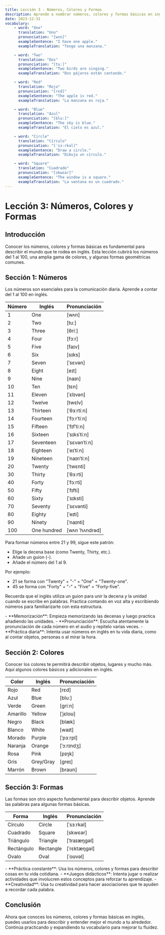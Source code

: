 ```yaml
---
title: Lección 3 - Números, Colores y Formas
description: Aprende a nombrar números, colores y formas básicas en inglés.
date: 2023-12-31
vocabulary:
    - word: "One"
      translation: "Uno"
      pronunciation: "[wʌn]"
      exampleSentence: "I have one apple."
      exampleTranslation: "Tengo una manzana."

    - word: "Two"
      translation: "Dos"
      pronunciation: "[tuː]"
      exampleSentence: "Two birds are singing."
      exampleTranslation: "Dos pájaros están cantando."

    - word: "Red"
      translation: "Rojo"
      pronunciation: "[rɛd]"
      exampleSentence: "The apple is red."
      exampleTranslation: "La manzana es roja."

    - word: "Blue"
      translation: "Azul"
      pronunciation: "[bluː]"
      exampleSentence: "The sky is blue."
      exampleTranslation: "El cielo es azul."

    - word: "Circle"
      translation: "Círculo"
      pronunciation: "[ˈsɜːrkəl]"
      exampleSentence: "Draw a circle."
      exampleTranslation: "Dibuja un círculo."

    - word: "Square"
      translation: "Cuadrado"
      pronunciation: "[skwɛər]"
      exampleSentence: "The window is a square."
      exampleTranslation: "La ventana es un cuadrado."
---
```


# Lección 3: Números, Colores y Formas

## Introducción

Conocer los números, colores y formas básicas es fundamental para describir el mundo que te rodea en inglés. Esta lección cubrirá los números del 1 al 100, una amplia gama de colores, y algunas formas geométricas comunes.

## Sección 1: Números

Los números son esenciales para la comunicación diaria. Aprende a contar del 1 al 100 en inglés.

| Número | Inglés      | Pronunciación  |
| ------ | ----------- | -------------- |
| 1      | One         | [wʌn]          |
| 2      | Two         | [tuː]          |
| 3      | Three       | [θriː]         |
| 4      | Four        | [fɔːr]         |
| 5      | Five        | [faɪv]         |
| 6      | Six         | [sɪks]         |
| 7      | Seven       | [ˈsɛvən]       |
| 8      | Eight       | [eɪt]          |
| 9      | Nine        | [naɪn]         |
| 10     | Ten         | [tɛn]          |
| 11     | Eleven      | [ˈɛlɪvən]      |
| 12     | Twelve      | [twɛlv]        |
| 13     | Thirteen    | [ˈθɜːrtiːn]    |
| 14     | Fourteen    | [ˈfɔːrˈtiːn]   |
| 15     | Fifteen     | [ˈfɪfˈtiːn]    |
| 16     | Sixteen     | [ˈsɪksˈtiːn]   |
| 17     | Seventeen   | [ˈsɛvənˈtiːn]  |
| 18     | Eighteen    | [ˈeɪˈtiːn]     |
| 19     | Nineteen    | [ˈnaɪnˈtiːn]   |
| 20     | Twenty      | [ˈtwɛnti]      |
| 30     | Thirty      | [ˈθɜːrti]      |
| 40     | Forty       | [ˈfɔːrti]      |
| 50     | Fifty       | [ˈfɪfti]       |
| 60     | Sixty       | [ˈsɪksti]      |
| 70     | Seventy     | [ˈsɛvənti]     |
| 80     | Eighty      | [ˈeɪti]        |
| 90     | Ninety      | [ˈnaɪnti]      |
| 100    | One hundred | [wʌn ˈhʌndrəd] |

<TextToSpeechPlayer mp3File={../assets/courses/english/_shared/lessons/lesson3/audio/numbers.mp3} />

Para formar números entre 21 y 99, sigue este patrón:

-   Elige la decena base (como Twenty, Thirty, etc.).
-   Añade un guion (-).
-   Añade el número del 1 al 9.

Por ejemplo:

-   21 se forma con "Twenty" + "-" + "One" = "Twenty-one".
-   45 se forma con "Forty" + "-" + "Five" = "Forty-five".

Recuerda que el inglés utiliza un guion para unir la decena y la unidad cuando se escribe en palabras. Practica contando en voz alta y escribiendo números para familiarizarte con esta estructura.

<!-- prettier-ignore -->
<TipBox>
- **Memorización**: Empieza memorizando las decenas y luego practica añadiendo las unidades. 
- **Pronunciación**: Escucha atentamente la pronunciación de cada número en el audio y repítelo varias veces. 
- **Práctica diaria**: Intenta usar números en inglés en tu vida diaria, como al contar objetos, personas o al mirar la hora.
</TipBox>

## Sección 2: Colores

Conocer los colores te permitirá describir objetos, lugares y mucho más. Aquí algunos colores básicos y adicionales en inglés.

| Color    | Inglés    | Pronunciación |
| -------- | --------- | ------------- |
| Rojo     | Red       | [rɛd]         |
| Azul     | Blue      | [bluː]        |
| Verde    | Green     | [ɡriːn]       |
| Amarillo | Yellow    | [ˈjɛloʊ]      |
| Negro    | Black     | [blæk]        |
| Blanco   | White     | [waɪt]        |
| Morado   | Purple    | [ˈpɜːrpl]     |
| Naranja  | Orange    | [ˈɔːrɪndʒ]    |
| Rosa     | Pink      | [pɪŋk]        |
| Gris     | Grey/Gray | [ɡreɪ]        |
| Marrón   | Brown     | [braʊn]       |

<TextToSpeechPlayer mp3File={../assets/courses/english/_shared/lessons/lesson3/audio/colors.mp3} />

## Sección 3: Formas

Las formas son otro aspecto fundamental para describir objetos. Aprende las palabras para algunas formas básicas.

| Forma      | Inglés    | Pronunciación |
| ---------- | --------- | ------------- |
| Círculo    | Circle    | [ˈsɜːrkəl]    |
| Cuadrado   | Square    | [skwɛər]      |
| Triángulo  | Triangle  | [ˈtraɪæŋɡəl]  |
| Rectángulo | Rectangle | [ˈrɛktæŋɡəl]  |
| Ovalo      | Oval      | [ˈoʊvəl]      |

<TextToSpeechPlayer mp3File={../assets/courses/english/_shared/lessons/lesson3/audio/shapes.mp3} />

<!-- prettier-ignore -->
<TipBox>
- **Práctica constante**: Usa los números, colores y formas para describir cosas en tu vida cotidiana. 
- **Juegos didácticos**: Intenta jugar o realizar actividades que involucren estos conceptos para reforzar tu aprendizaje. 
- **Creatividad**: Usa tu creatividad para hacer asociaciones que te ayuden a recordar cada palabra.
</TipBox>

## Conclusión

Ahora que conoces los números, colores y formas básicas en inglés, puedes usarlos para describir y entender mejor el mundo a tu alrededor. Continúa practicando y expandiendo tu vocabulario para mejorar tu fluidez.

